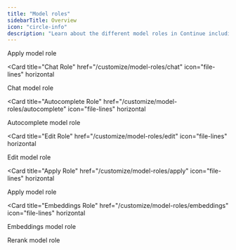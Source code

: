 ```yaml
---
title: "Model roles"
sidebarTitle: Overview
icon: "circle-info"
description: "Learn about the different model roles in Continue including chat, autocomplete, edit, apply, embeddings, and reranking for customizing your AI coding assistant's capabilities"
---
```


<CardGroup>
  <Card title="Introduction" href="/customize/model-roles" icon="file-lines" horizontal >
    Apply model role
  </Card>

<Card
  title="Chat Role"
  href="/customize/model-roles/chat"
  icon="file-lines"
  horizontal
>
  Chat model role
</Card>

<Card
  title="Autocomplete Role"
  href="/customize/model-roles/autocomplete"
  icon="file-lines"
  horizontal
>
  Autocomplete model role
</Card>

<Card
  title="Edit Role"
  href="/customize/model-roles/edit"
  icon="file-lines"
  horizontal
>
  Edit model role
</Card>

<Card
  title="Apply Role"
  href="/customize/model-roles/apply"
  icon="file-lines"
  horizontal
>
  Apply model role
</Card>

<Card
  title="Embeddings Role"
  href="/customize/model-roles/embeddings"
  icon="file-lines"
  horizontal
>
  Embeddings model role
</Card>

  <Card title="Rerank Role" href="/customize/model-roles/reranking" icon="file-lines" horizontal >
    Rerank model role
  </Card>
</CardGroup>